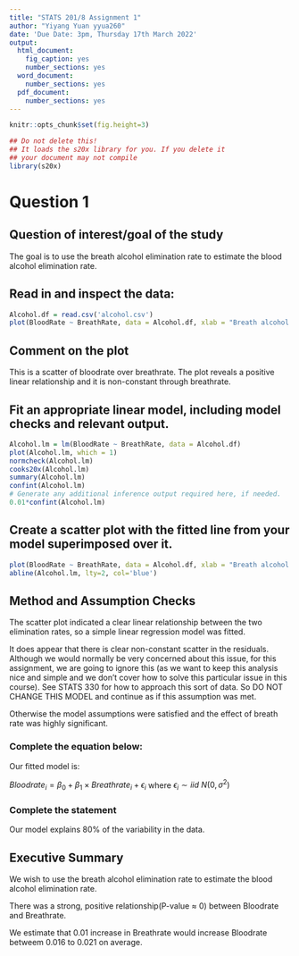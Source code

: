 ---
title: "STATS 201/8 Assignment 1"
author: "Yiyang Yuan yyua260"
date: 'Due Date: 3pm, Thursday 17th March 2022'
output:
  html_document:
    fig_caption: yes
    number_sections: yes
  word_document:
    number_sections: yes
  pdf_document:
    number_sections: yes
---

```{r global_options, include=FALSE}
knitr::opts_chunk$set(fig.height=3)
```

```{r setup, echo=FALSE, message=FALSE}
## Do not delete this!
## It loads the s20x library for you. If you delete it 
## your document may not compile
library(s20x)
```

# Question 1

## Question of interest/goal of the study

The goal is to use the breath alcohol elimination rate to estimate the blood alcohol elimination rate.

## Read in and inspect the data:

```{r,fig.height=4.2,fig.width=6}
Alcohol.df = read.csv('alcohol.csv')
plot(BloodRate ~ BreathRate, data = Alcohol.df, xlab = "Breath alcohol elimination rate", ylab = "Blood alcohol elimination rates")
```

## Comment on the plot

This is a scatter of bloodrate over breathrate. The plot reveals a positive linear relationship and it is non-constant through breathrate.

## Fit an appropriate linear model, including model checks and relevant output.

```{r,fig.height=3.6,fig.width=6}
Alcohol.lm = lm(BloodRate ~ BreathRate, data = Alcohol.df)
plot(Alcohol.lm, which = 1)
normcheck(Alcohol.lm)
cooks20x(Alcohol.lm)
summary(Alcohol.lm)
confint(Alcohol.lm)
# Generate any additional inference output required here, if needed.
0.01*confint(Alcohol.lm)
```

## Create a scatter plot with the fitted line from your model superimposed over it.

```{r,fig.height=4.2,fig.width=6}
plot(BloodRate ~ BreathRate, data = Alcohol.df, xlab = "Breath alcohol elimination rate", ylab = "Blood alcohol elimination rates")
abline(Alcohol.lm, lty=2, col='blue')
```

## Method and Assumption Checks

The scatter plot indicated a clear linear relationship between the two elimination rates, so a simple linear regression model was fitted.

It does appear that there is clear non-constant scatter in the residuals. Although we would normally be very concerned about this issue, for this assignment, we are going to ignore this (as we want to keep this analysis nice and simple and we don't cover how to solve this particular issue in this course). See STATS 330 for how to approach this sort of data. So DO NOT CHANGE THIS MODEL and continue as if this assumption was met.

Otherwise the model assumptions were satisfied and the effect of breath rate was highly significant.

### Complete the equation below:

Our fitted model is:

$Bloodrate_i = \beta_0 + \beta_1 \times Breathrate_i + \epsilon_i$ where $\epsilon_i \sim iid ~ N(0,\sigma^2)$

### Complete the statement

Our model explains 80% of the variability in the data.

## Executive Summary

We wish to use the breath alcohol elimination rate to estimate the blood alcohol elimination rate.

There was a strong, positive relationship(P-value ≈ 0) between Bloodrate and Breathrate.

We estimate that 0.01 increase in Breathrate would increase Bloodrate betweem 0.016 to 0.021 on average.
